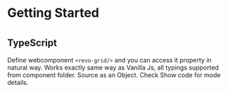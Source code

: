 
<Meta title="Docs/Frameworks/TypeScript"/>

# Getting Started
#

## TypeScript

Define webcomponent `<revo-grid/>` and you can access it property in natural way.
Works exactly same way as Vanilla Js, all typings supported from component folder. Source as an Object.
Check Show code for mode details.

<Preview>
<Story name="TypeScript" id="source-example-typescript--basic-sample"/>
</Preview>
